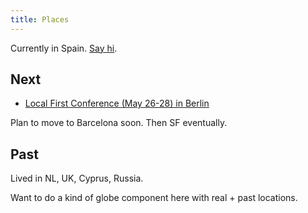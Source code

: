 ```yaml
---
title: Places
---
```


Currently in Spain. [Say hi](https://x.com/nikitavoloboev).

## Next

- [Local First Conference (May 26-28) in Berlin](https://localfirstconf.com)

Plan to move to Barcelona soon. Then SF eventually.

## Past

Lived in NL, UK, Cyprus, Russia.

Want to do a kind of globe component here with real + past locations.
